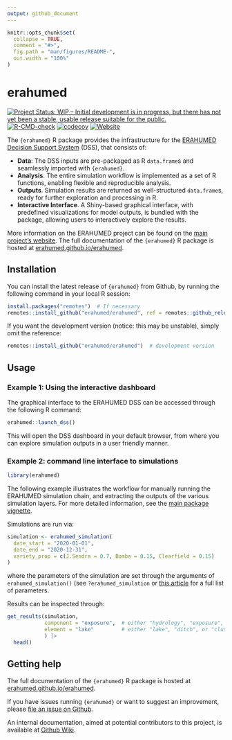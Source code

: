 ```yaml
---
output: github_document
---
```


<!-- README.md is generated from README.Rmd. Please edit that file -->

```r
knitr::opts_chunk$set(
  collapse = TRUE,
  comment = "#>",
  fig.path = "man/figures/README-",
  out.width = "100%"
)
```

# erahumed

<!-- badges: start -->
[![Project Status: WIP – Initial development is in progress, but there has not yet been a stable, usable release suitable for the public.](https://www.repostatus.org/badges/latest/wip.svg)](https://www.repostatus.org/#wip)
[![R-CMD-check](https://github.com/erahumed/erahumed/actions/workflows/R-CMD-check.yaml/badge.svg)](https://github.com/erahumed/erahumed/actions/workflows/R-CMD-check.yaml)
[![codecov](https://codecov.io/gh/erahumed/erahumed/graph/badge.svg?token=72POLBUEUR)](https://codecov.io/gh/erahumed/erahumed)
[![Website](https://img.shields.io/badge/Website-here-blue)](https://erahumed.github.io/erahumed/)
<!-- badges: end -->

The `{erahumed}` R package provides the infrastructure for the 
[ERAHUMED Decision Support System](https://www.erahumed.com/decision-support-system/)
 (DSS), that consists of:

* **Data**: The DSS inputs are pre-packaged as R `data.frame`s and seamlessly 
imported with `{erahumed}`.
* **Analysis**. The entire simulation workflow is implemented as a set of R 
functions, enabling flexible and reproducible analysis.
* **Outputs**. Simulation results are returned as well-structured `data.frame`s, 
ready for further exploration and processing in R.
* **Interactive Interface**. A Shiny-based graphical interface, with 
predefined visualizations for model outputs, is bundled with the package, 
allowing users to interactively explore the results.

More information on the ERAHUMED project can be found on the [main project's website](https://www.erahumed.com/). The full documentation of the `{erahumed}` 
R package is hosted at [erahumed.github.io/erahumed](https://erahumed.github.io/erahumed/).

## Installation

You can install the latest release of `{erahumed}` from Github, by running the 
following command in your local R session:

```r
install.packages("remotes")  # If necessary
remotes::install_github("erahumed/erahumed", ref = remotes::github_release())
```

If you want the development version (notice: this may be unstable), simply omit 
the reference: 

```r
remotes::install_github("erahumed/erahumed")  # development version
```

## Usage

### Example 1: Using the interactive dashboard

The graphical interface to the ERAHUMED DSS can be accessed through the 
following R command:

```r
erahumed::launch_dss()
```

This will open the DSS dashboard in your default browser, from where you can 
explore simulation outputs in a user friendly manner.

### Example 2: command line interface to simulations

```r
library(erahumed)
```


The following example illustrates the workflow for manually running the ERAHUMED
simulation chain, and extracting the outputs of the various simulation layers. 
For more detailed information, see the 
[main package vignette](https://erahumed.github.io/erahumed/articles/erahumed-workflow.html).

Simulations are run via:

```r
simulation <- erahumed_simulation(
  date_start = "2020-01-01",
  date_end = "2020-12-31",
  variety_prop = c(J.Sendra = 0.7, Bomba = 0.15, Clearfield = 0.15)
)
```

where the parameters of the simulation are set through the arguments of 
`erahumed_simulation()` (see `?erahumed_simulation` or [this article](https://erahumed.github.io/erahumed/articles/simulation-inputs.html) 
for a full list of parameters.

Results can be inspected through:

```r
get_results(simulation, 
            component = "exposure",  # either "hydrology", "exposure", or "risk"  
            element = "lake"         # either "lake", "ditch", or "cluster"
            ) |>
  head()
```

## Getting help

The full documentation of the `{erahumed}` R package is hosted at [erahumed.github.io/erahumed](https://erahumed.github.io/erahumed/).

If you have issues running `{erahumed}` or want to suggest an improvement, 
please [file an issue on Github](https://github.com/erahumed/erahumed/issues).

An internal documentation, aimed at potential contributors to this project, is available at [Github Wiki](https://github.com/erahumed/erahumed/wiki).

